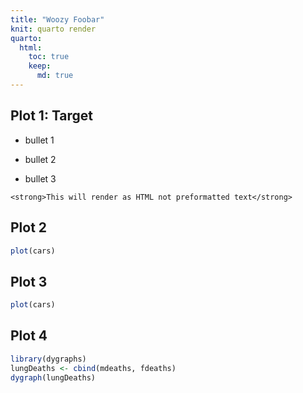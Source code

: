 ```yaml
---
title: "Woozy Foobar"
knit: quarto render
quarto:
  html:
    toc: true
    keep: 
      md: true
---
```


## Plot 1: Target

-   bullet 1

-   bullet 2

-   bullet 3

<!--html_preserve-->
    <strong>This will render as HTML not preformatted text</strong>
<!--/html_preserve-->


## Plot 2

```r
plot(cars)
```

## Plot 3

```r
plot(cars)
```

## Plot 4

```r
library(dygraphs)
lungDeaths <- cbind(mdeaths, fdeaths)
dygraph(lungDeaths)
```
